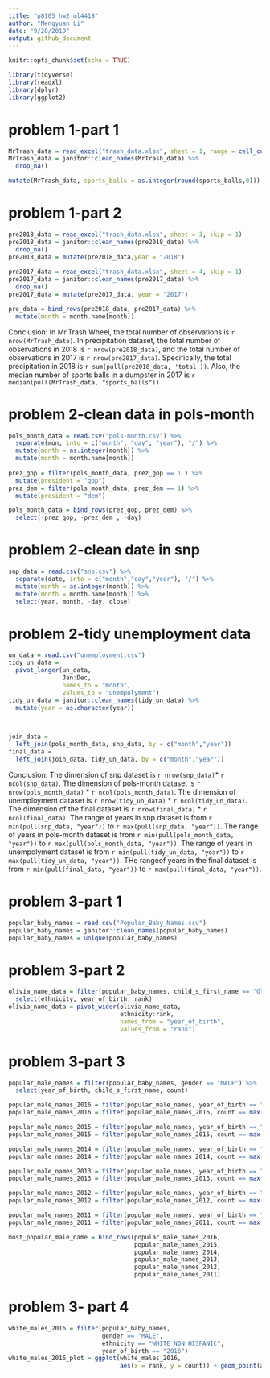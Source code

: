 ---
title: "p8105_hw2_ml4418"
author: "Mengyuan Li"
date: "9/28/2019"
output: github_document
---

```{r setup, include=FALSE}
knitr::opts_chunk$set(echo = TRUE)
```

```{r}
library(tidyverse)
library(readxl)
library(dplyr)
library(ggplot2)
```

# problem 1-part 1
```{r}
MrTrash_data = read_excel("trash_data.xlsx", sheet = 1, range = cell_cols("A:N"))
MrTrash_data = janitor::clean_names(MrTrash_data) %>%
  drop_na()

mutate(MrTrash_data, sports_balls = as.integer(round(sports_balls,0)))
```


# problem 1-part 2
```{r}
pre2018_data = read_excel("trash_data.xlsx", sheet = 3, skip = 1)
pre2018_data = janitor::clean_names(pre2018_data) %>%
  drop_na()
pre2018_data = mutate(pre2018_data,year = "2018")
  
pre2017_data = read_excel("trash_data.xlsx", sheet = 4, skip = 1)
pre2017_data = janitor::clean_names(pre2017_data) %>%
  drop_na()
pre2017_data = mutate(pre2017_data, year = "2017")

pre_data = bind_rows(pre2018_data, pre2017_data) %>% 
  mutate(month = month.name[month])
```

Conclusion: In Mr.Trash Wheel, the total number of observations is `r nrow(MrTrash_data)`. In precipitation dataset, the total number of observations in 2018 is `r nrow(pre2018_data)`, and the total number of observations in 2017 is `r nrow(pre2017_data)`. Specifically, the total precipitation in 2018 is `r sum(pull(pre2018_data, 'total'))`. Also, the median number of sports balls in a dumpster in 2017 is `r median(pull(MrTrash_data, "sports_balls"))`

# problem 2-clean data in pols-month
```{r}
pols_month_data = read.csv("pols-month.csv") %>%
  separate(mon, into = c("month", "day", "year"), "/") %>%
  mutate(month = as.integer(month)) %>%
  mutate(month = month.name[month])
 
prez_gop = filter(pols_month_data, prez_gop == 1 ) %>%
  mutate(president = "gop")
prez_dem = filter(pols_month_data, prez_dem == 1) %>%
  mutate(president = "dem")

pols_month_data = bind_rows(prez_gop, prez_dem) %>%
  select(-prez_gop, -prez_dem , -day)
```

# problem 2-clean date in snp
```{r}
snp_data = read.csv("snp.csv") %>%
  separate(date, into = c("month","day","year"), "/") %>%
  mutate(month = as.integer(month)) %>%
  mutate(month = month.name[month]) %>%
  select(year, month, -day, close)
```

# problem 2-tidy unemployment data
```{r}
un_data = read.csv("unemployment.csv")
tidy_un_data = 
  pivot_longer(un_data,
               Jan:Dec,
               names_to = "month",
               values_to = "unempolyment") 
tidy_un_data = janitor::clean_names(tidy_un_data) %>%
  mutate(year = as.character(year))
  


join_data = 
  left_join(pols_month_data, snp_data, by = c("month","year"))
final_data = 
  left_join(join_data, tidy_un_data, by = c("month","year"))
```
  
Conclusion: The dimension of snp dataset is `r nrow(snp_data)`* `r ncol(snp_data)`. The dimension of pols-month dataset is `r nrow(pols_month_data)` * `r ncol(pols_month_data)`. The dimension of unemployment dataset is `r nrow(tidy_un_data)` * `r ncol(tidy_un_data)`. The dimension of the final dataset is `r nrow(final_data)` * `r ncol(final_data)`. The range of years in snp dataset is from `r min(pull(snp_data, "year"))` to `r max(pull(snp_data, "year"))`. The range of years in pols-month dataset is from `r min(pull(pols_month_data, "year"))` to `r max(pull(pols_month_data, "year"))`. The range of years in unempolyment dataset is from `r min(pull(tidy_un_data, "year"))` to `r max(pull(tidy_un_data, "year"))`. THe rangeof years in the final dataset is from `r min(pull(final_data, "year"))` to `r max(pull(final_data, "year"))`.


# problem 3-part 1
```{r}
popular_baby_names = read.csv("Popular_Baby_Names.csv")
popular_baby_names = janitor::clean_names(popular_baby_names)
popular_baby_names = unique(popular_baby_names)
```
  

# problem 3-part 2
```{r}
olivia_name_data = filter(popular_baby_names, child_s_first_name == "Olivia") %>%
  select(ethnicity, year_of_birth, rank)
olivia_name_data = pivot_wider(olivia_name_data, 
                               ethnicity:rank, 
                               names_from = "year_of_birth",
                               values_from = "rank")
```


# problem 3-part 3
```{r}
popular_male_names = filter(popular_baby_names, gender == "MALE") %>%
  select(year_of_birth, child_s_first_name, count)

popular_male_names_2016 = filter(popular_male_names, year_of_birth == "2016") 
popular_male_names_2016 = filter(popular_male_names_2016, count == max(count))

popular_male_names_2015 = filter(popular_male_names, year_of_birth == "2015")
popular_male_names_2015 = filter(popular_male_names_2015, count == max(count))

popular_male_names_2014 = filter(popular_male_names, year_of_birth == "2014")
popular_male_names_2014 = filter(popular_male_names_2014, count == max(count))

popular_male_names_2013 = filter(popular_male_names, year_of_birth == "2013")
popular_male_names_2013 = filter(popular_male_names_2013, count == max(count))

popular_male_names_2012 = filter(popular_male_names, year_of_birth == "2012")
popular_male_names_2012 = filter(popular_male_names_2012, count == max(count))

popular_male_names_2011 = filter(popular_male_names, year_of_birth == "2011")
popular_male_names_2011 = filter(popular_male_names_2011, count == max(count))

most_popular_male_name = bind_rows(popular_male_names_2016,
                                   popular_male_names_2015,
                                   popular_male_names_2014,
                                   popular_male_names_2013,
                                   popular_male_names_2012,
                                   popular_male_names_2011)
```


# problem 3- part 4
```{r}
white_males_2016 = filter(popular_baby_names, 
                          gender == "MALE",
                          ethnicity == "WHITE NON HISPANIC",
                          year_of_birth == "2016")
white_males_2016_plot = ggplot(white_males_2016,
                               aes(x = rank, y = count)) + geom_point(aes(color = "lightpink"))
```

  
  
